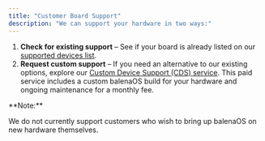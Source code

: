 ---
title: "Customer Board Support"
description: "We can support your hardware in two ways:"
---


1. **Check for existing support** – See if your board is already listed on our [supported devices list](https://docs.balena.io/reference/hardware/devices/).
2. **Request custom support** – If you need an alternative to our existing options, explore our [Custom Device Support (CDS) service](https://www.balena.io/pricing#:~:text=Custom%20Device%20Support). This paid service includes a custom balenaOS build for your hardware and ongoing maintenance for a monthly fee.

<Note>
**Note:** 

We do not currently support customers who wish to bring up balenaOS on new hardware themselves.
</Note>